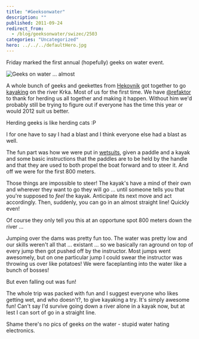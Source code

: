 ```yaml
---
title: "#Geeksonwater"
description: ""
published: 2011-09-24
redirect_from:
  - /blog/geeksonwater/swizec/2503
categories: "Uncategorized"
hero: ../../../defaultHero.jpg
---
```


Friday marked the first annual (hopefully) geeks on water event.

![](https://swizec.com/wp-content/uploads/2011/09/990b0015ab38406f950e2ce58f90f3af_74.jpg "Geeks on water ... almost")

A whole bunch of geeks and geekettes from [Hekovnik](http://hekovnik.si/) got together to go [kayaking](http://en.wikipedia.org/wiki/Kayaking "Kayaking") on the river Krka. Most of us for the first time. We have [@refaktor ](https://twitter.com/#!/refaktor)to thank for herding us all together and making it happen. Without him we'd probably still be trying to figure out if everyone has the time this year or would 2012 suit us better.

Herding geeks is like herding cats :P

I for one have to say I had a blast and I think everyone else had a blast as well.

The fun part was how we were put in [wetsuits](http://en.wikipedia.org/wiki/Wetsuit "Wetsuit"), given a paddle and a kayak and some basic instructions that the paddles are to be held by the handle and that they are used to both propel the boat forward and to steer it. And off we were for the first 800 meters.

Those things are impossible to steer! The kayak's have a mind of their own and wherever they want to go they will go ... until someone tells you that you're supposed to _feel_ the kayak. Anticipate its next move and act accordingly. Then, suddenly, you can go in an almost straight line! Quickly even!

Of course they only tell you this at an opportune spot 800 meters down the river ...

Jumping over the dams was pretty fun too. The water was pretty low and our skills weren't all that ... existant ... so we basically ran aground on top of every jump then got pushed off by the instructor. Most jumps went awesomely, but on one particular jump I could swear the instructor was throwing us over like potatoes! We were faceplanting into the water like a bunch of bosses!

But even falling out was fun!

The whole trip was packed with fun and I suggest everyone who likes getting wet, and who doesn't?, to give kayaking a try. It's simply awesome fun! Can't say I'd survive going down a river alone in a kayak now, but at lest I can sort of go in a straight line.

Shame there's no pics of geeks _on_ the water - stupid water hating electronics.

